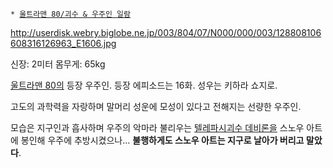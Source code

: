  * [[울트라맨 80/괴수 & 우주인 일람]]

http://userdisk.webry.biglobe.ne.jp/003/804/07/N000/000/003/128808106608316126963_E1606.jpg

신장: 2미터
몸무게: 65kg

[[울트라맨 80]]의 등장 우주인. 등장 에피소드는 16화. 성우는 키하라 쇼지로.

고도의 과학력을 자랑하며 말머리 성운에 모성이 있다고 전해지는 선량한 우주인.

모습은 지구인과 흡사하며 우주의 악마라 불리우는 [[텔레파시괴수 데비론]]을 스노우 아트에 봉인해 우주에 추방시켰으나... '''불행하게도 스노우 아트는 지구로 날아가 버리고 말았다'''.
